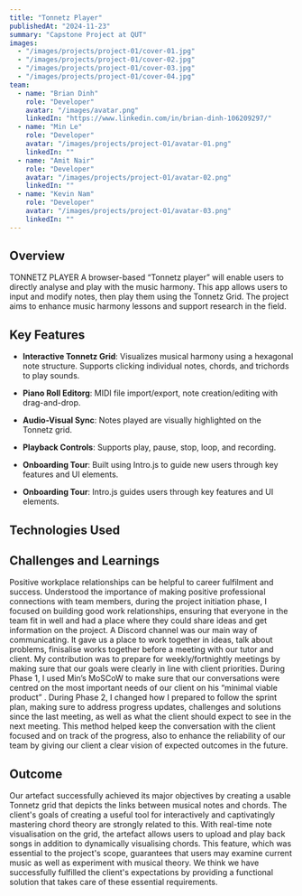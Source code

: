 ```yaml
---
title: "Tonnetz Player"
publishedAt: "2024-11-23"
summary: "Capstone Project at QUT"
images:
  - "/images/projects/project-01/cover-01.jpg"
  - "/images/projects/project-01/cover-02.jpg"
  - "/images/projects/project-01/cover-03.jpg"
  - "/images/projects/project-01/cover-04.jpg"
team:
  - name: "Brian Dinh"
    role: "Developer"
    avatar: "/images/avatar.png"
    linkedIn: "https://www.linkedin.com/in/brian-dinh-106209297/"
  - name: "Min Le"
    role: "Developer"
    avatar: "/images/projects/project-01/avatar-01.png"
    linkedIn: ""
  - name: "Amit Nair"
    role: "Developer"
    avatar: "/images/projects/project-01/avatar-02.png"
    linkedIn: ""
  - name: "Kevin Nam"
    role: "Developer"
    avatar: "/images/projects/project-01/avatar-03.png"
    linkedIn: ""
---
```


## Overview

TONNETZ PLAYER A browser-based “Tonnetz player” will enable users to directly analyse and play with the music harmony. This app allows users to input and modify notes, then play them using the Tonnetz Grid. The project aims to enhance music harmony lessons and support research in the field.

## Key Features

- **Interactive Tonnetz Grid**: 
Visualizes musical harmony using a hexagonal note structure.
Supports clicking individual notes, chords, and trichords to play sounds.

- **Piano Roll Editorg**: MIDI file import/export, note creation/editing with drag-and-drop.

- **Audio-Visual Sync**: Notes played are visually highlighted on the Tonnetz grid.

- **Playback Controls**: Supports play, pause, stop, loop, and recording.

- **Onboarding Tour**: Built using Intro.js to guide new users through key features and UI elements.

- **Onboarding Tour**: Intro.js guides users through key features and UI elements.


## Technologies Used

<Table data={{
  headers: ["Category", "Tools & Libraries"],
  rows: [
    ["Frontend", "React.js, Tailwind CSS, HTML5, CSS3, SVG"],
    ["Audio Handling", "Tone.js (for MIDI/audio playback and generation)"],
    ["State Management", "React Context API"],
    ["UI Enhancements", "Intro.js (Onboarding Tour), React DnD, React Window"],
    ["Testing", "Vitest (for behavior-driven and UI testing)"],
    ["Version Control", "Git + GitHub"],
    ["Deployment", "Netlify (with CI/CD for preview builds)"],
    ["Project Management", "Trello, Google Drive, Discord"]
  ]
}} />

## Challenges and Learnings

Positive workplace relationships can be helpful to career fulfilment and success. Understood the
importance of making positive professional connections with team members, during the project
initiation phase, I focused on building good work relationships, ensuring that everyone in the team fit
in well and had a place where they could share ideas and get information on the project. A Discord
channel was our main way of communicating. It gave us a place to work together in ideas, talk about
problems, finisalise works together before a meeting with our tutor and client.
My contribution was to prepare for weekly/fortnightly meetings by making sure that our goals were
clearly in line with client priorities. During Phase 1, I used Min’s MoSCoW to make sure that our
conversations were centred on the most important needs of our client on his “minimal viable
product”
. During Phase 2, I changed how I prepared to follow the sprint plan, making sure to address
progress updates, challenges and solutions since the last meeting, as well as what the client should
expect to see in the next meeting. This method helped keep the conversation with the client focused
and on track of the progress, also to enhance the reliability of our team by giving our client a clear
vision of expected outcomes in the future.

## Outcome

Our artefact successfully achieved its major objectives by creating a usable Tonnetz grid that
depicts the links between musical notes and chords. The client's goals of creating a useful
tool for interactively and captivatingly mastering chord theory are strongly related to this.
With real-time note visualisation on the grid, the artefact allows users to upload and play
back songs in addition to dynamically visualising chords. This feature, which was essential to
the project's scope, guarantees that users may examine current music as well as experiment
with musical theory. We think we have successfully fulfilled the client's expectations by
providing a functional solution that takes care of these essential requirements.